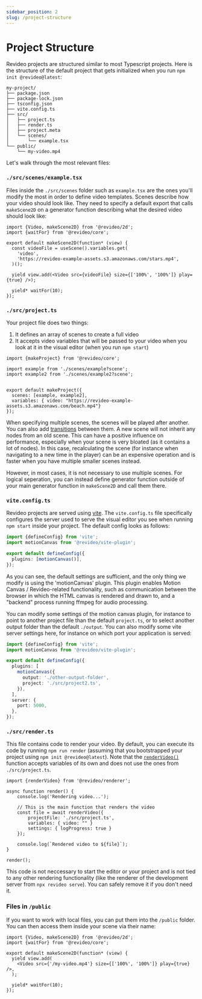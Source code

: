 ```yaml
---
sidebar_position: 2
slug: /project-structure
---
```


# Project Structure

Revideo projects are structured similar to most Typescript projects. Here is the
structure of the default project that gets initialized when you run
`npm init @revideo@latest`:

```
my-project/
├── package.json
├── package-lock.json
├── tsconfig.json
├── vite.config.ts
├── src/
│   ├── project.ts
│   ├── render.ts
│   ├── project.meta
│   └── scenes/
│       └── example.tsx
└── public/
    └── my-video.mp4
```

Let's walk through the most relevant files:

### `./src/scenes/example.tsx`

Files inside the `./src/scenes` folder such as `example.tsx` are the ones you'll
modify the most in order to define video templates. Scenes describe how your
video should look like. They need to specify a default export that calls
`makeScene2D` on a generator function describing what the desired video should
look like:

```tsx
import {Video, makeScene2D} from '@revideo/2d';
import {waitFor} from '@revideo/core';

export default makeScene2D(function* (view) {
  const videoFile = useScene().variables.get(
    'video',
    'https://revideo-example-assets.s3.amazonaws.com/stars.mp4',
  )();

  yield view.add(<Video src={videoFile} size={['100%', '100%']} play={true} />);

  yield* waitFor(10);
});
```

### `./src/project.ts`

Your project file does two things:

1. It defines an array of scenes to create a full video
2. It accepts video variables that will be passed to your video when you look at
   it in the visual editor (when you run `npm start`)

```
import {makeProject} from '@revideo/core';

import example from './scenes/example?scene';
import example2 from './scenes/example2?scene';


export default makeProject({
  scenes: [example, example2],
  variables: { video: "https://revideo-example-assets.s3.amazonaws.com/beach.mp4"}
});
```

When specifying multiple scenes, the scenes will be played after another. You
can also add [transitions](/transitions) between them. A new scene will not
inherit any nodes from an old scene. This can have a positive influence on
performance, especially when your scene is very bloated (as it contains a lot of
nodes). In this case, recalculating the scene (for instance when navigating to a
new time in the player) can be an expensive operation and is faster when you
have multiple smaller scenes instead.

However, in most cases, it is not necessary to use multiple scenes. For logical
seperation, you can instead define generator function outside of your main
generator function in `makeScene2D` and call them there.

### `vite.config.ts`

Revideo projects are served using [vite](https://vitejs.dev/). The
`vite.config.ts` file specifically configures the server used to serve the
visual editor you see when running `npm start` inside your project. The default
config looks as follows:

```ts
import {defineConfig} from 'vite';
import motionCanvas from '@revideo/vite-plugin';

export default defineConfig({
  plugins: [motionCanvas()],
});
```

As you can see, the default settings are sufficient, and the only thing we
modify is using the 'motionCanvas' plugin. This plugin enables Motion Canvas /
Revideo-related functionality, such as communication between the browser in
which the HTML canvas is rendered and drawn to, and a "backend" process running
ffmpeg for audio processing.

You can modify some settings of the motion canvas plugin, for instance to point
to another project file than the default `project.ts`, or to select another
output folder than the default `./output`. You can also modify some vite server
settings here, for instance on which port your application is served:

```ts
import {defineConfig} from 'vite';
import motionCanvas from '@revideo/vite-plugin';

export default defineConfig({
  plugins: [
    motionCanvas({
      output: './other-output-folder',
      project: './src/project2.ts',
    }),
  ],
  server: {
    port: 5000,
  },
});
```

### `./src/render.ts`

This file contains code to render your video. By default, you can execute its
code by running `npm run render` (assuming that you bootstrapped your project
using `npm init @revideo@latest`). Note that the
[`renderVideo()`](/api/renderer/renderVideo) function accepts variables of its
own and does not use the ones from `./src/project.ts`.

```
import {renderVideo} from '@revideo/renderer';

async function render() {
	console.log('Rendering video...');

	// This is the main function that renders the video
	const file = await renderVideo({
		projectFile: './src/project.ts',
        variables: { video: "" }
		settings: { logProgress: true }
	});

	console.log(`Rendered video to ${file}`);
}

render();
```

This code is not neccessary to start the editor or your project and is not tied
to any other rendering functionality (like the renderer of the development
server from `npx revideo serve`). You can safely remove it if you don't need it.

### Files in `/public`

If you want to work with local files, you can put them into the `/public`
folder. You can then access them inside your scene via their name:

```tsx
import {Video, makeScene2D} from '@revideo/2d';
import {waitFor} from '@revideo/core';

export default makeScene2D(function* (view) {
  yield view.add(
    <Video src={'/my-video.mp4'} size={['100%', '100%']} play={true} />,
  );

  yield* waitFor(10);
});
```
